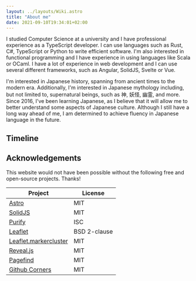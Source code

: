 ```yaml
---
layout: ../layouts/Wiki.astro
title: "About me"
date: 2021-09-10T19:34:01+02:00
---
```


I studied Computer Science at a university and I have professional experience as a TypeScript developer. I can use languages such as Rust, C#, TypeScript or Python to write efficient software. I'm also interested in functional programming and I have experience in using languages like Scala or OCaml. I have a lot of experience in web development and I can use several different frameworks, such as Angular, SolidJS, Svelte or Vue.

I'm interested in Japanese history, spanning from ancient times to the modern era. Additionally, I'm interested in Japanese mythology including, but not limited to, supernatural beings, such as 神, 妖怪, 幽霊, and more. Since 2016, I've been learning Japanese, as I believe that it will allow me to better understand some aspects of Japanese culture. Although I still have a long way ahead of me, I am determined to achieve fluency in Japanese language in the future.


## Timeline

<Timeline />


## Acknowledgements

This website would not have been possible without the following free and open-source projects. Thanks!

| Project                                                                   | License      |
|---------------------------------------------------------------------------|--------------|
| [Astro](https://astro.build/)                                             | MIT          |
| [SolidJS](https://www.solidjs.com/)                                       | MIT          |
| [Purify](https://gigobyte.github.io/purify/)                              | ISC          |
| [Leaflet](https://leafletjs.com/)                                         | BSD 2-clause |
| [Leaflet.markercluster](https://github.com/Leaflet/Leaflet.markercluster) | MIT          |
| [Reveal.js](https://revealjs.com/)                                        | MIT          |
| [Pagefind](https://pagefind.app/)                                         | MIT          |
| [Github Corners](https://tholman.com/github-corners/)                     | MIT          |
